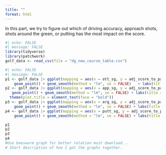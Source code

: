 ```yaml
---
title: ""
format: html
---
```


 In this part, we try to figure out which of driving accuracy, approach shots, shots around the green, or putting has the most impact on the score. 

```r
#| echo: FALSE
#| message: FALSE
library(tidyverse)
library(patchwork)
golf_data <- read_csv(file = "dg_new_course_table.csv")
```

```r
#| echo: FALSE
#| message: FALSE
p1 <- golf_data |> ggplot(mapping = aes(x = ott_sg, y = adj_score_to_par)) + 
    geom_point() + geom_smooth(method = "lm", se = FALSE)   + labs(title = "Relation between shots off the tee (drives) and score", x= "Strokes gained off the tee (Driving)", y = "Score") + theme(plot.title = element_text(face = "bold")) 
p2 <- golf_data |> ggplot(mapping = aes(x = app_sg, y = adj_score_to_par)) + 
   geom_point() + geom_smooth(method = "lm", se = FALSE) + labs(title = "Relation between approach shots and score", x = "Strokes gained on the approach shot", y = "Score") +     
  theme(plot.title = element_text(face = "bold"))
p3 <- golf_data |> ggplot(mapping = aes(x = arg_sg, y = adj_score_to_par)) + 
    geom_point() + geom_smooth(method = "lm", se = FALSE) + labs(title = "Relation between shots around the green and score", x = "Strokes gained around the green (short game)", y = "Score") + theme(plot.title = element_text(face = "bold")) 
p4 <- golf_data |> ggplot(mapping = aes(x = putt_sg, y = adj_score_to_par)) + 
    geom_point() + geom_smooth(method = "lm", se = FALSE) + labs(title = "Relation between putting and score", x = "Strokes Gained Putting", y = "Score") + theme(plot.title = element_text(face = "bold")) 

p1
p2
p3
p4
#Use beeswarm graph for better relation must download...
# Short description of how I got the graphs together.
```
